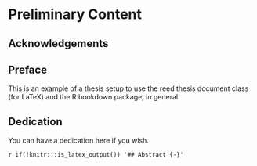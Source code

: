 # Preliminary Content {-}

## Acknowledgements {-}


## Preface {-}

This is an example of a thesis setup to use the reed thesis document class
(for LaTeX) and the R bookdown package, in general.

## Dedication {-}

You can have a dedication here if you wish. 

`r if(!knitr:::is_latex_output()) '## Abstract {-}'`
